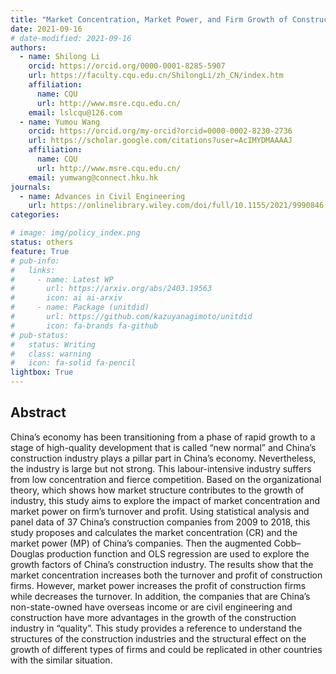 ```yaml
---
title: "Market Concentration, Market Power, and Firm Growth of Construction Companies"
date: 2021-09-16
# date-modified: 2021-09-16
authors:
  - name: Shilong Li
    orcid: https://orcid.org/0000-0001-8285-5907
    url: https://faculty.cqu.edu.cn/ShilongLi/zh_CN/index.htm
    affiliation: 
      name: CQU
      url: http://www.msre.cqu.edu.cn/
    email: lslcqu@126.com
  - name: Yumou Wang
    orcid: https://orcid.org/my-orcid?orcid=0000-0002-8230-2736
    url: https://scholar.google.com/citations?user=AcIMYDMAAAAJ
    affiliation: 
      name: CQU
      url: http://www.msre.cqu.edu.cn/
    email: yumwang@connect.hku.hk
journals:
  - name: Advances in Civil Engineering
    url: https://onlinelibrary.wiley.com/doi/full/10.1155/2021/9990846
categories:

# image: img/policy_index.png
status: others
feature: True
# pub-info:
#   links:
#     - name: Latest WP
#       url: https://arxiv.org/abs/2403.19563
#       icon: ai ai-arxiv
#     - name: Package (unitdid)
#       url: https://github.com/kazuyanagimoto/unitdid
#       icon: fa-brands fa-github
# pub-status: 
#   status: Writing
#   class: warning
#   icon: fa-solid fa-pencil
lightbox: True
---
```


## Abstract

China’s economy has been transitioning from a phase of rapid growth to a stage of high-quality development that is called “new normal” and China’s construction industry plays a pillar part in China’s economy. Nevertheless, the industry is large but not strong. This labour-intensive industry suffers from low concentration and fierce competition. Based on the organizational theory, which shows how market structure contributes to the growth of industry, this study aims to explore the impact of market concentration and market power on firm’s turnover and profit. Using statistical analysis and panel data of 37 China’s construction companies from 2009 to 2018, this study proposes and calculates the market concentration (CR) and the market power (MP) of China’s companies. Then the augmented Cobb–Douglas production function and OLS regression are used to explore the growth factors of China’s construction industry. The results show that the market concentration increases both the turnover and profit of construction firms. However, market power increases the profit of construction firms while decreases the turnover. In addition, the companies that are China’s non-state-owned have overseas income or are civil engineering and construction have more advantages in the growth of the construction industry in “quality”. This study provides a reference to understand the structures of the construction industries and the structural effect on the growth of different types of firms and could be replicated in other countries with the similar situation.

<!-- ## Important table & figure

::: {layout-ncol="2"}

![FIGURE 1 The policy index spanning from January 2000 to March 2024](img/policy_index.png)

::: -->

<!-- {{< ai blank-just-to-add-ai-dependency-to-this-page >}} -->
